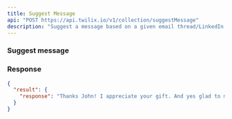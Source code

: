 ```yaml
---
title: Suggest Message
api: "POST https://api.twilix.io/v1/collection/suggestMessage"
description: "Suggest a message based on a given email thread/LinkedIn profile."
---
```


### Suggest message

<Snippet file="param-collection.mdx" />
<Snippet file="param-sort.mdx" />
<Snippet file="param-fields.mdx" />
<Snippet file="param-prompt.mdx" />
<Snippet file="param-where.mdx" />
<Snippet file="param-limit.mdx" />
<Snippet file="header-application-type.mdx" />

### Response

<ResponseExample>

```json Response
{
  "result": {
    "response": "Thanks John! I appreciate your gift. And yes glad to meet you this Friday! See you there!"
  }
}
```

</ResponseExample>
